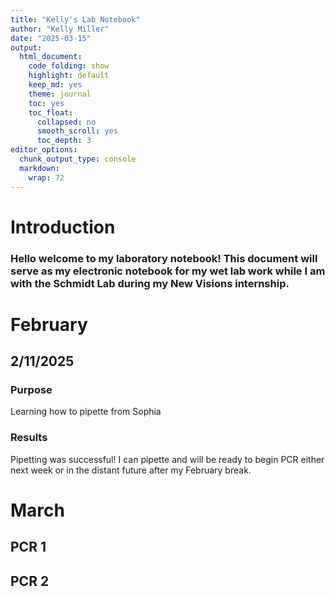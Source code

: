 ```yaml
---
title: "Kelly's Lab Notebook"
author: "Kelly Miller"
date: "2025-03-15"
output: 
  html_document:
    code_folding: show
    highlight: default
    keep_md: yes
    theme: journal
    toc: yes
    toc_float:
      collapsed: no
      smooth_scroll: yes
      toc_depth: 3
editor_options: 
  chunk_output_type: console
  markdown: 
    wrap: 72
---
```


```{=html}
<style>
pre code, pre, code {
  white-space: pre !important;
  overflow-x: scroll !important;
  word-break: keep-all !important;
  word-wrap: initial !important;
}
</style>
```
# Introduction

### Hello welcome to my laboratory notebook! This document will serve as my electronic notebook for my wet lab work while I am with the Schmidt Lab during my New Visions internship.

# February

## 2/11/2025

### Purpose

Learning how to pipette from Sophia

### Results

Pipetting was successful! I can pipette and will be ready to begin PCR either next week or in the distant future after my February break.

# March

## PCR 1

## PCR 2
